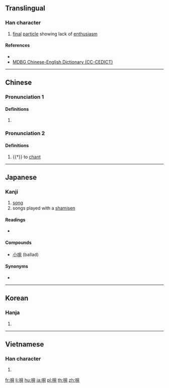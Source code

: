 {{character info/new}}
{{also|呗}}
==Translingual==

===Han character===
{{Han char|rn=30|rad=口|as=07|sn=10|four=66080|canj=RBUC,XRBUC|ids=⿰口貝}}

# [[final]] [[particle]] showing lack of [[enthusiasm]]

====References====
* {{Han ref|kx=0191.290|dkj=03694|dj=0411.050|hdz=10628.050|uh=5504|ud=21764|bh=D0F9|bd=53497}}
* [http://www.mdbg.net/chindict/chindict.php?page=worddict&wdrst=1&wdqb=%E5%94%84 MDBG Chinese-English Dictionary (CC-CEDICT)]

----

==Chinese==
{{zh-forms|s=呗}}

===Pronunciation 1===
{{zh-pron
|m=bei
|c=bui6,baa6
|cat=part
}}

====Definitions====
{{zh-hanzi}}

# {{lb|zh|colloquial}} {{non-gloss definition|Particle indicating obviousness or grudging agreement.}}
#: {{zh-x|甲：^為啥 你 穿 校服？<br>^乙：^去 上課 唄。|A: Why are you wearing school uniform?<br>B: '''Err''', I'm off to school... (duh!)}}

===Pronunciation 2===
{{zh-pron
|m=bài
|c=baai6
|cat=v
}}

====Definitions====
{{zh-hanzi}}

# {{†}} to [[chant]]

----

==Japanese==

===Kanji===
{{ja-kanji|grade=c|rs=口07}}

# [[song]]
# songs played with a [[shamisen]]

====Readings====
* {{ja-readings|kanon=[[はい]] (hai)|goon=[[べ]] (be)|kanyoon=[[ばい]] (bai)|kun=[[うた]] (uta)}}

====Compounds====
* [[小唄]] (ballad)

====Synonyms====
* {{l|ja|歌}}

{{ja-kref
|ku=1720
|shift=8953
|jis=3134
|euc=B1B4
|freq=2051
|nelson=924
|newnelson=802
|halpern=400
|kld=297
|heisig=2178
|tuttle=3d7.1
}}

----

==Korean==

===Hanja===
{{ko-hanja|hangeul=패|rv=pae|mr=p'ae}}

# {{defn|lang=ko|sort=口07}}

----

==Vietnamese==

===Han character===
{{vi-hantu|bái|rs=口07}}

# {{defn|lang=vi}}

[[fr:唄]]
[[li:唄]]
[[hu:唄]]
[[ja:唄]]
[[pl:唄]]
[[th:唄]]
[[zh:唄]]